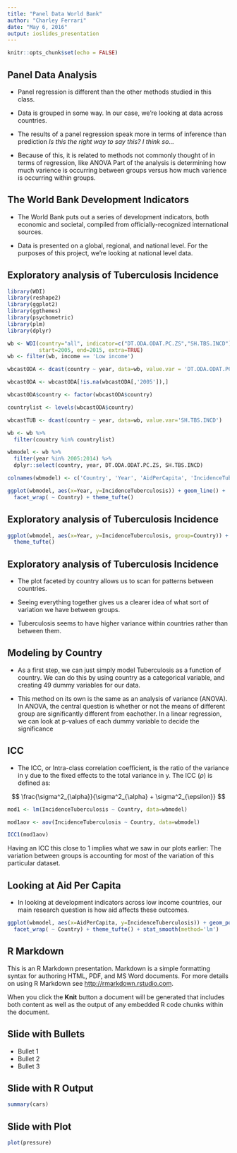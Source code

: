 ```yaml
---
title: "Panel Data World Bank"
author: "Charley Ferrari"
date: "May 6, 2016"
output: ioslides_presentation
---
```


```r
knitr::opts_chunk$set(echo = FALSE)
```

## Panel Data Analysis

- Panel regression is different than the other methods studied in this class. 

- Data is grouped in some way. In our case, we're looking at data across countries. 

- The results of a panel regression speak more in terms of inference than prediction *Is this the right way to say this? I think so...*

- Because of this, it is related to methods not commonly thought of in terms of regression, like ANOVA Part of the analysis is determining how much varience is occurring between groups versus how much varience is occurring within groups.

## The World Bank Development Indicators

- The World Bank puts out a series of development indicators, both economic and societal, compiled from officially-recognized international sources.

- Data is presented on a global, regional, and national level. For the purposes of this project, we're looking at national level data.

## Exploratory analysis of Tuberculosis Incidence

```r

library(WDI)
library(reshape2)
library(ggplot2)
library(ggthemes)
library(psychometric)
library(plm)
library(dplyr)

wb <- WDI(country="all", indicator=c("DT.ODA.ODAT.PC.ZS","SH.TBS.INCD"),
          start=2005, end=2015, extra=TRUE)
wb <- filter(wb, income == 'Low income')

wbcastODA <- dcast(country ~ year, data=wb, value.var = 'DT.ODA.ODAT.PC.ZS')

wbcastODA <- wbcastODA[!is.na(wbcastODA[,'2005']),]

wbcastODA$country <- factor(wbcastODA$country)

countrylist <- levels(wbcastODA$country)

wbcastTUB <- dcast(country ~ year, data=wb, value.var='SH.TBS.INCD')

wb <- wb %>%
  filter(country %in% countrylist)

wbmodel <- wb %>%
  filter(year %in% 2005:2014) %>%
  dplyr::select(country, year, DT.ODA.ODAT.PC.ZS, SH.TBS.INCD)

colnames(wbmodel) <- c('Country', 'Year', 'AidPerCapita', 'IncidenceTuberculosis')

ggplot(wbmodel, aes(x=Year, y=IncidenceTuberculosis)) + geom_line() + 
  facet_wrap( ~ Country) + theme_tufte()

```

## Exploratory analysis of Tuberculosis Incidence

```r

ggplot(wbmodel, aes(x=Year, y=IncidenceTuberculosis, group=Country)) + geom_line() + 
  theme_tufte()

```

## Exploratory analysis of Tuberculosis Incidence

- The plot faceted by country allows us to scan for patterns between countries.

- Seeing everything together gives us a clearer idea of what sort of variation we have between groups.

- Tuberculosis seems to have higher variance within countries rather than between them.

## Modeling by Country

- As a first step, we can just simply model Tuberculosis as a function of country. We can do this by using country as a categorical variable, and creating 49 dummy variables for our data.

- This method on its own is the same as an analysis of variance (ANOVA). In ANOVA, the central question is whether or not the means of different group are significantly different from eachother. In a linear regression, we can look at p-values of each dummy variable to decide the significance

## ICC

- The ICC, or Intra-class correlation coefficient, is the ratio of the variance in y due to the fixed effects to the total variance in y. The ICC ($\rho$) is defined as:

$$ \frac{\sigma^2_{\alpha}}{\sigma^2_{\alpha} + \sigma^2_{\epsilon}} $$

```r

mod1 <- lm(IncidenceTuberculosis ~ Country, data=wbmodel)

mod1aov <- aov(IncidenceTuberculosis ~ Country, data=wbmodel)

ICC1(mod1aov)

```

Having an ICC this close to 1 implies what we saw in our plots earlier: The variation between groups is accounting for most of the variation of this particular dataset.

## Looking at Aid Per Capita

- In looking at development indicators across low income countries, our main research question is how aid affects these outcomes.

```r

ggplot(wbmodel, aes(x=AidPerCapita, y=IncidenceTuberculosis)) + geom_point() + 
  facet_wrap( ~ Country) + theme_tufte() + stat_smooth(method='lm')

```

## R Markdown

This is an R Markdown presentation. Markdown is a simple formatting syntax for authoring HTML, PDF, and MS Word documents. For more details on using R Markdown see <http://rmarkdown.rstudio.com>.

When you click the **Knit** button a document will be generated that includes both content as well as the output of any embedded R code chunks within the document.

## Slide with Bullets

- Bullet 1
- Bullet 2
- Bullet 3

## Slide with R Output

```r
summary(cars)
```

## Slide with Plot

```r
plot(pressure)
```

